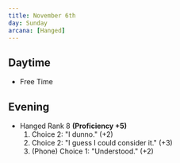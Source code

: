 ```yaml
---
title: November 6th
day: Sunday
arcana: [Hanged]
---
```


## Daytime
- Free Time

## Evening
- Hanged Rank 8 **(Proficiency +5)**
    1. Choice 2: "I dunno." (+2)
    1. Choice 2: "I guess I could consider it." (+3)
    1. (Phone) Choice 1: "Understood." (+2)